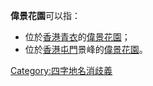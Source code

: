 '''偉景花園'''可以指：
*位於[[香港|香港]][[青衣島|青衣]]的[[偉景花園_(青衣)|偉景花園]]；
*位於[[香港|香港]][[屯門新市鎮|屯門]]景峰的[[偉景花園_(屯門)|偉景花園]]。
{{disambiguation}}
[[Category:四字地名消歧義|Category:四字地名消歧義]]